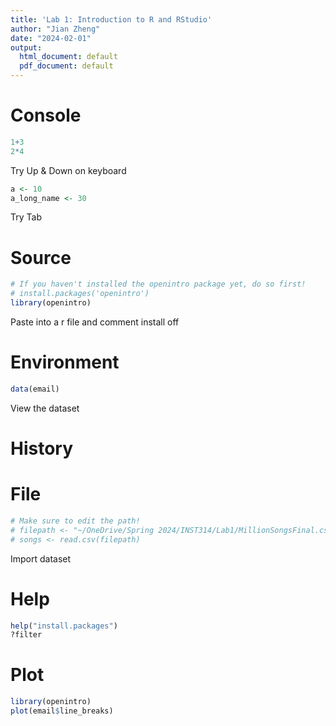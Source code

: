 ```yaml
---
title: 'Lab 1: Introduction to R and RStudio'
author: "Jian Zheng"
date: "2024-02-01"
output:
  html_document: default
  pdf_document: default
---
```

# Console
```r
1+3
2*4
```
Try Up & Down on keyboard
```r
a <- 10
a_long_name <- 30
```
Try Tab

# Source
```r
# If you haven't installed the openintro package yet, do so first!
# install.packages('openintro')
library(openintro)
```
Paste into a r file and comment install off

# Environment
```r
data(email)
```
View the dataset

# History

# File
```r
# Make sure to edit the path!
# filepath <- "~/OneDrive/Spring 2024/INST314/Lab1/MillionSongsFinal.csv"
# songs <- read.csv(filepath)
```
Import dataset 

# Help
```r
help("install.packages")
?filter
```

# Plot
```r
library(openintro)
plot(email$line_breaks)
```